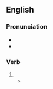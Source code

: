 ==English==

===Pronunciation===
* {{IPA|en|/pɑɹˈteɪkən/}}
* {{rhymes|en|eɪkən|s=3}}

===Verb===
{{head|en|verb form}}

# {{past participle of|en|partake|nocat=1}}
#* {{quote-book|en|year=1834|author={{w|Letitia Elizabeth Landon}}|title=Francesca Carrara|volume=2|page=93|text=The human heart was never made for solitude; thoughts were meant to be expressed, feelings meant to be '''partaken'''.}}
